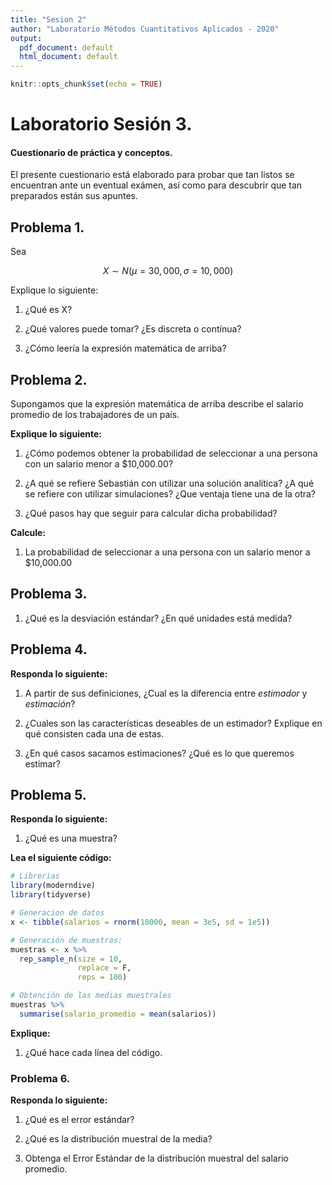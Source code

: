 ```yaml
---
title: "Sesion 2"
author: "Laboratorio Métodos Cuantitativos Aplicados - 2020"
output:
  pdf_document: default
  html_document: default
---
```


```r
knitr::opts_chunk$set(echo = TRUE)
```

# Laboratorio Sesión 3. 

#### **Cuestionario de práctica y conceptos.** 

El presente cuestionario está elaborado para probar que tan listos se encuentran ante un eventual exámen, así como para descubrir que tan preparados están sus apuntes.


## Problema 1.  

Sea 

$$X \sim N(\mu = 30,000, \sigma = 10,000)$$

Explique lo siguiente: 

1) ¿Qué es X? 

2) ¿Qué valores puede tomar? ¿Es discreta o contínua? 

3) ¿Cómo leería la expresión matemática de arriba? 


## Problema 2. 

Supongamos que la expresión matemática de arriba describe el salario promedio de los trabajadores de un país.


**Explique lo siguiente:** 

1) ¿Cómo podemos obtener la probabilidad de seleccionar a una persona con un salario menor a $10,000.00? 

2) ¿A qué se refiere Sebastián con utilizar una solución analítica? ¿A qué se refiere con utilizar simulaciones? ¿Que ventaja tiene una de la otra? 

3) ¿Qué pasos hay que seguir para calcular dicha probabilidad? 

**Calcule:** 

1) La probabilidad de seleccionar a una persona con un salario menor a $10,000.00


## Problema 3. 

1) ¿Qué es la desviación estándar? ¿En qué unidades está medida? 

## Problema 4. 

**Responda lo siguiente: **

1) A partir de sus definiciones, ¿Cual es la diferencia entre _estimador_ y _estimación_? 

2) ¿Cuales son las características deseables de un estimador? Explique en qué consisten cada una de estas. 

3) ¿En qué casos sacamos estimaciones? ¿Qué es lo que queremos estimar?   


## Problema 5. 

**Responda lo siguiente:**

1. ¿Qué es una muestra? 

**Lea el siguiente código:**

```r

# Librerias
library(moderndive)
library(tidyverse)

# Generacion de datos 
x <- tibble(salarios = rnorm(10000, mean = 3e5, sd = 1e5))

# Generación de muestras: 
muestras <- x %>% 
  rep_sample_n(size = 10, 
               replace = F, 
               reps = 100) 

# Obtención de las medias muestrales
muestras %>%
  summarise(salario_promedio = mean(salarios))

```

**Explique:**

1) ¿Qué hace cada línea del código. 

### Problema 6. 

**Responda lo siguiente:**

1) ¿Qué es el error estándar? 

2) ¿Qué es la distribución muestral de la media? 

3) Obtenga el Error Estándar de la distribución muestral del salario promedio. 

